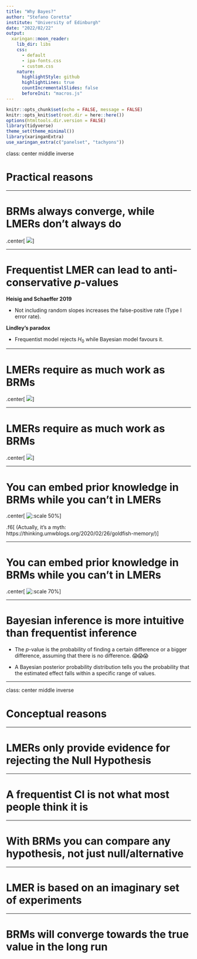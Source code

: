 ```yaml
---
title: "Why Bayes?"
author: "Stefano Coretta"
institute: "University of Edinburgh"
date: "2022/02/22"
output:
  xaringan::moon_reader:
    lib_dir: libs
    css:
      - default
      - ipa-fonts.css
      - custom.css
    nature:
      highlightStyle: github
      highlightLines: true
      countIncrementalSlides: false
      beforeInit: "macros.js"
---
```



```r
knitr::opts_chunk$set(echo = FALSE, message = FALSE)
knitr::opts_knit$set(root.dir = here::here())
options(htmltools.dir.version = FALSE)
library(tidyverse)
theme_set(theme_minimal())
library(xaringanExtra)
use_xaringan_extra(c("panelset", "tachyons"))
```

class: center middle inverse

# Practical reasons


---

# BRMs always converge, while LMERs don't always do

.center[
![](img/convergence.jpg)
]

---

# Frequentist LMER can lead to anti-conservative *p*-values

**Heisig and Schaeffer 2019**

- Not including random slopes increases the false-positive rate (Type I error rate).

**Lindley's paradox**

- Frequentist model rejects $H_0$ while Bayesian model favours it.

---

# LMERs require as much work as BRMs

.center[
![](./img/timeline.png)
]

---

# LMERs require as much work as BRMs

.center[
![](./img/timeline-full.png)
]

---

# You can embed prior knowledge in BRMs while you can't in LMERs

.center[
![:scale 50%](./img/goldfish.png)
]

.f6[
(Actually, it's a myth: https://thinking.umwblogs.org/2020/02/26/goldfish-memory/)
]

---

# You can embed prior knowledge in BRMs while you can't in LMERs

.center[
![:scale 70%](./img/prior-update.png)
]

---

# Bayesian inference is more intuitive than frequentist inference

- The *p*-value is the probability of finding a certain difference or a bigger difference, assuming that there is no difference. 😱😱😱

- A Bayesian posterior probability distribution tells you the probability that the estimated effect falls within a specific range of values.

---

class: center middle inverse

# Conceptual reasons

---

# LMERs only provide evidence for rejecting the Null Hypothesis

---

# A frequentist CI is not what most people think it is

---

# With BRMs you can compare any hypothesis, not just null/alternative

---

# LMER is based on an imaginary set of experiments

---

# BRMs will converge towards the true value in the long run
